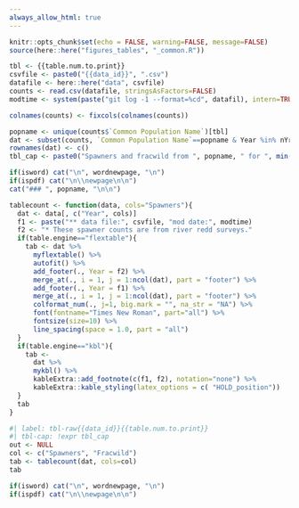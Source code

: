 ```yaml
---
always_allow_html: true
---
```


```r
knitr::opts_chunk$set(echo = FALSE, warning=FALSE, message=FALSE)
source(here::here("figures_tables", "_common.R"))
```

```r
tbl <- {{table.num.to.print}}
csvfile <- paste0("{{data_id}}", ".csv")
datafile <- here::here("data", csvfile)
counts <- read.csv(datafile, stringsAsFactors=FALSE)
modtime <- system(paste("git log -1 --format=%cd", datafil), intern=TRUE)
```

<!-- fixcols is in _common.R
     A function I need for data wrangling. There are better ways to do this -->

```r
colnames(counts) <- fixcols(colnames(counts))
```


```r
popname <- unique(counts$`Common Population Name`)[tbl]
dat <- subset(counts, `Common Population Name`==popname & Year %in% nYr)
rownames(dat) <- c()
tbl_cap <- paste0("Spawners and fracwild from ", popname, " for ", min(dat$Year), " to ", max(dat$Year), ". ")
```

<!-- unlike tbl-cap, label won't take a string so !expr tbl_label won't work. But you can still make this work with the hack below. -->

```r
if(isword) cat("\n", wordnewpage, "\n")
if(ispdf) cat("\n\\newpage\n\n")
cat("### ", popname, "\n\n")

```

<!-- tablecount function -->
```r
tablecount <- function(data, cols="Spawners"){
  dat <- data[, c("Year", cols)]
  f1 <- paste("** data file:", csvfile, "mod date:", modtime)
  f2 <- "* These spawner counts are from river redd surveys."
  if(table.engine=="flextable"){
    tab <- dat %>%
      myflextable() %>%
      autofit() %>%
      add_footer(., Year = f2) %>%
      merge_at(., i = 1, j = 1:ncol(dat), part = "footer") %>% 
      add_footer(., Year = f1) %>%
      merge_at(., i = 1, j = 1:ncol(dat), part = "footer") %>% 
      colformat_num(., j=1, big.mark = "", na_str = "NA") %>%
      font(fontname="Times New Roman", part="all") %>%
      fontsize(size=10) %>%
      line_spacing(space = 1.0, part = "all")
  }
  if(table.engine=="kbl"){
    tab <- 
      dat %>%
      mykbl() %>%
      kableExtra::add_footnote(c(f1, f2), notation="none") %>%
      kableExtra::kable_styling(latex_options = c( "HOLD_position"))
  }
  tab
}
```

```r
#| label: tbl-raw{{data_id}}{{table.num.to.print}}
#| tbl-cap: !expr tbl_cap
out <- NULL
col <- c("Spawners", "Fracwild")
tab <- tablecount(dat, cols=col)
tab
```

```r
if(isword) cat("\n", wordnewpage, "\n")
if(ispdf) cat("\n\\newpage\n\n")
```
